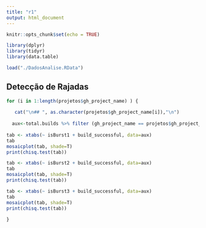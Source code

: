 ```yaml
---
title: "r1"
output: html_document
---
```


```r

knitr::opts_chunk$set(echo = TRUE)

library(dplyr)
library(tidyr)
library(data.table)

load("./DadosAnalise.RData")

```

## Detecção de Rajadas


```r
for (i in 1:length(projetos$gh_project_name) ) {
  
   cat("\n## ", as.character(projetos$gh_project_name[i]),"\n")
  
  aux<-total.builds %>% filter (gh_project_name == projetos$gh_project_name[i])
  
tab <- xtabs(~ isBurst1 + build_successful, data=aux)
tab
mosaicplot(tab, shade=T)
print(chisq.test(tab))

tab <- xtabs(~ isBurst2 + build_successful, data=aux)
tab
mosaicplot(tab, shade=T)
print(chisq.test(tab))

tab <- xtabs(~ isBurst3 + build_successful, data=aux)
tab
mosaicplot(tab, shade=T)
print(chisq.test(tab))
  
}
 

```

